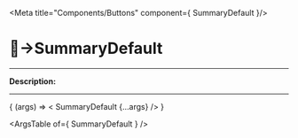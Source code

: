 
<Meta title="Components/Buttons" component={ SummaryDefault }/>

# 🔘→SummaryDefault
_________

__Description:__

<!-- digite aqui a descrição -->
_________

<Canvas>
  <Story
    name="SummaryDefault"
    args=""
  >
    { (args) => < SummaryDefault  {...args} /> }
  </Story>
</Canvas>

<ArgsTable of={ SummaryDefault } />
